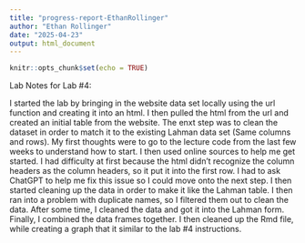```yaml
---
title: "progress-report-EthanRollinger"
author: "Ethan Rollinger"
date: "2025-04-23"
output: html_document
---
```


```r
knitr::opts_chunk$set(echo = TRUE)
```

Lab Notes for Lab #4:

I started the lab by bringing in the website data set locally using the url function and creating it into an html. I then
pulled the html from the url and created an initial table from the website. The enxt step was to clean the dataset in order
to match it to the existing Lahman data set (Same columns and rows). My first thoughts were to go to the lecture code from
the last few weeks to understand how to start. I then used online sources to help me get started. I had difficulty at first
because the html didn't recognize the column headers as the column headers, so it put it into the first row. I had to ask
ChatGPT to help me fix this issue so I could move onto the next step. I then started cleaning up the data in order to make
it like the Lahman table. I then ran into a problem with duplicate names, so I filtered them out to clean the data. After
some time, I cleaned the data and got it into the Lahman form. Finally, I combined the data frames together. I then cleaned
up the Rmd file, while creating a graph that it similar to the lab #4 instructions. 
